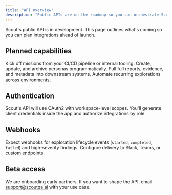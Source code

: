 ```yaml
---
title: "API overview"
description: "Public APIs are on the roadmap so you can orchestrate Scout from anywhere."
---
```


<Note>
  Scout's public API is in development. This page outlines what's coming so you can plan integrations ahead of launch.
</Note>

## Planned capabilities

<CardGroup cols={2}>
  <Card title="Launch explorations" icon="paper-plane">
    Kick off missions from your CI/CD pipeline or internal tooling.
  </Card>
  <Card title="Manage personas" icon="user-pen">
    Create, update, and archive personas programmatically.
  </Card>
  <Card title="Retrieve findings" icon="folder-tree">
    Pull full reports, evidence, and metadata into downstream systems.
  </Card>
  <Card title="Schedule runs" icon="calendar-days">
    Automate recurring explorations across environments.
  </Card>
</CardGroup>

## Authentication

Scout's API will use OAuth2 with workspace-level scopes. You'll generate client credentials inside the app and authorize integrations by role.

## Webhooks

Expect webhooks for exploration lifecycle events (`started`, `completed`, `failed`) and high-severity findings. Configure delivery to Slack, Teams, or custom endpoints.

## Beta access

We are onboarding early partners. If you want to shape the API, email [support@scoutqa.ai](mailto:support@scoutqa.ai) with your use case.
